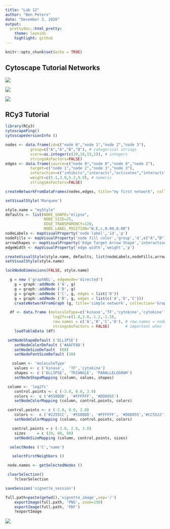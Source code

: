 ---
title: "Lab 12"
author: "Ben Peters"
date: "December 3, 2020"
output:
  prettydoc::html_pretty:
    theme: leonids
    highlight: github
---

```{r setup, include=FALSE}
knitr::opts_chunk$set(echo = TRUE)
```
## Cytoscape Tutorial Networks

![](images/Lab_11_basic_data_visualization_tutorial_network.png)

![](images/Lab_11_differentially_expressed_genes_up_regulated_genes.png)

![](images/Lab_11_deg_ovarian_cancer.png)

## RCy3 Tutorial

```{r}
library(RCy3)
cytoscapePing()
cytoscapeVersionInfo ()
```
```{r}
nodes <- data.frame(id=c("node 0","node 1","node 2","node 3"),
           group=c("A","A","B","B"), # categorical strings
           score=as.integer(c(20,10,15,5)), # integers
           stringsAsFactors=FALSE)
edges <- data.frame(source=c("node 0","node 0","node 0","node 2"),
           target=c("node 1","node 2","node 3","node 3"),
           interaction=c("inhibits","interacts","activates","interacts"),  # optional
           weight=c(5.1,3.0,5.2,9.9), # numeric
           stringsAsFactors=FALSE)

createNetworkFromDataFrames(nodes,edges, title="my first network", collection="DataFrame Example")
```
```{r}
setVisualStyle('Marquee')
```

```{r}
style.name = "myStyle"
defaults <- list(NODE_SHAPE="elipse",
                 NODE_SIZE=25,
                 EDGE_TRANSPARENCY=120,
                 NODE_LABEL_POSITION="W,E,c,0.00,0.00")
nodeLabels <- mapVisualProperty('node label','id','p')
nodeFills <- mapVisualProperty('node fill color','group','d',c("A","B"), c("#FF9900","#66AAAA"))
arrowShapes <- mapVisualProperty('Edge Target Arrow Shape','interaction','d',c("activates","inhibits","interacts"),c("Arrow","T","None"))
edgeWidth <- mapVisualProperty('edge width','weight','p')

createVisualStyle(style.name, defaults, list(nodeLabels,nodeFills,arrowShapes,edgeWidth))
setVisualStyle(style.name)
```
```{r}
lockNodeDimensions(FALSE, style.name)
```
```{r eval = FALSE}
  g = new ('graphNEL', edgemode='directed')
    g = graph::addNode ('A', g)
    g = graph::addNode ('D', g)
    g = graph::addNode ('C', g, edges = list('D'))
    g = graph::addNode ('B', g, edges = list(c('A','D','C')))
    createNetworkFromGraph (g, title='simple network', collection='GraphNEL Example')
```

```{r eval = FALSE}
  df <- data.frame (moleculeType=c('kinase','TF','cytokine','cytokine'),
                     log2fc=c(1.8,3.0,-1.2,-2.5),
                     row.names = c('A','B','C','D'), # row.names = node names
                     stringsAsFactors = FALSE)       # important when loading strings!
    loadTableData (df)
```
```{r eval = FALSE}
 setNodeShapeDefault ('ELLIPSE')
    setNodeColorDefault ('#AAFF88')
    setNodeSizeDefault  (60)
    setNodeFontSizeDefault (30)
```
```{r eval = FALSE}
   column <- 'moleculeType'
    values <- c ('kinase',  'TF','cytokine')
    shapes <- c ('ELLIPSE', 'TRIANGLE', 'PARALLELOGRAM')
    setNodeShapeMapping (column, values, shapes)
```
```{r eval = FALSE}
 column <- 'log2fc'
    control.points <- c (-3.0, 0.0, 3.0)
    colors <-  c ('#5588DD', '#FFFFFF', '#DD8855')
    setNodeColorMapping (column, control.points, colors)
```
```{r eval = FALSE}
 control.points <- c (-2.0, 0.0, 2.0)
    colors <-  c ('#2255CC', '#5588DD', '#FFFFFF', '#DD8855','#CC5522')
    setNodeColorMapping (column, control.points, colors)
```
```{r eval = FALSE}
   control.points = c (-3.0, 2.0, 3.0)
    sizes     = c (20, 80, 90)
    setNodeSizeMapping (column, control.points, sizes)
```
```{r eval = FALSE}
  selectNodes ('C','name')
```
```{r eval = FALSE}
   selectFirstNeighbors ()
```

```{r eval = FALSE}
 node.names <- getSelectedNodes ()
```

```{r eval = FALSE}
 clearSelection()
    ?clearSelection
```
```{r eval = FALSE}
saveSession('vignette_session') 
```

```{r eval = FALSE}
full.path=paste(getwd(),'vignette_image',sep='/')
    exportImage(full.path, 'PNG', zoom=150)
    exportImage(full.path, 'PDF') 
    ?exportImage
```

![](vignette_image.png)

